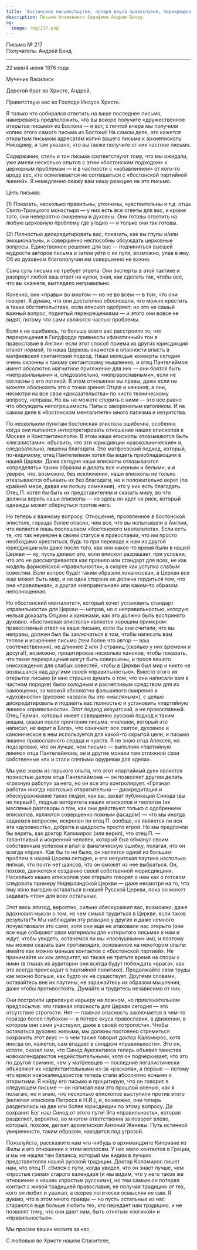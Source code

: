 ```yaml
---
title: 'Бостонское письмо/партия, потеря вкуса православия, перекрещения'
description: Письмо блаженного Серафима Андрею Бонду.
og:
  image: /og/217.png
---
```


<div style={{textAlign:'right', fontFamily:'monospace'}}>Письмо № 217</div>
<div style={{textAlign:'left', fontFamily:'monospace'}}>Получатель: Андрей Бонд</div>

---

22 мая/4 июня 1976 года

Мученик Василиск

Дорогой брат во Христе, Андрей,

Приветствую вас во Господе Иисусе Христе.

Я только что собирался ответить на ваше последнее письмо, намереваясь предположить, что вы вскоре получите «дружественное открытое письмо» из Бостона — и вот, с почтой вчера мы получили копию этого самого письма из Бостона! На самом деле, это кажется открытым письмом адресатам копий вашего письма к архиепископу Никодиму, и там указано, что вы также получите от них частное письмо.

Содержание, стиль и тон письма соответствуют тому, что мы ожидали, уже имели несколько опытов с этим «бостонским подходом» к церковным проблемам — и в частности с «избавлением» от кого-то вроде вас, кто осмеливается не соглашаться с «бостонской партийной линией». Я немедленно скажу вам нашу реакцию на это письмо.

Цель письма:

(1) Показать, насколько правильны, утончены, чувствительны и т.д. отцы Свято-Троицкого монастыря — у них есть все ответы для вас, и кроме того, они невероятно смиренны и духовны. Они готовы ответить на любую церковную проблему где угодно — и только они так готовы.

(2) Полностью дискредитировать вас, показать, как вы глупы и/или эмоциональны, и совершенно неспособны обсуждать церковные вопросы. Единственное решение для вас — подчиниться высшей мудрости авторов письма и затем уйти с их пути, возможно, упав в яму. Об их духовном благополучии им совершенно не важно.

Сама суть письма не требует ответа. Они эксперты в этой тактике и разорвут любой ваш ответ на куски, зная, как сделать так, чтобы все, что вы скажете, выглядело неправильно.

Конечно, они «правы» во многом — но не во всем — в том, что они говорят. Я думаю, что они достаточно обосновали, что можно крестить в таких обстоятельствах, если епископ одобряет; но это не самый важный вопрос, поднятый перекрещениями — и этого они вовсе не видят, потому что сами являются частью проблемы.

Если я не ошибаюсь, то больше всего вас расстроило то, что перекрещения в Гилдфорде привнесли «фанатичный» тон в православие в Англии: если этот способ приема из других юрисдикций станет нормой, то наша Церковь окажется в опасности впасть в матфеевский сектантский подход. Наши молодые конверты сегодня очень склонны к такому сектантскому мышлению, и отец Пантелеймон имеет абсолютно магнитное притяжение для них — они боятся быть «неправильными» и, следовательно, «неправославными», если не согласны с его логикой. В этом отношении вы правы, даже если не можете обосновать это с точки зрения Отцов и канонов; а они, несмотря на все свои «доказательства» по чисто техническому вопросу, неправы. Но вы не можете спорить с ними — это все равно что обсуждать непогрешимость Папы с закоренелым католиком. И на самом деле в «бостонском менталитете» много папизма и иезуитства.

По нескольким пунктам бостонская эпистола ошибочна, особенно когда они пытаются интерпретировать отношение наших епископов к Москве и Константинополю. В этом наши епископы отказываются быть «легалистами»: объявить, что эти юрисдикции «раскольнические» и, следовательно, лишены благодати. Это матфеевский подход, который, по-видимому, отец Пантелеймон хотел бы видеть преобладающим в нашей Церкви. Даже сегодня наши епископы отказываются «определять» таким образом и делать все «черным и белым»; и я уверен, что, возможно, без исключения, наши епископы не только отказываются объявить их без благодати, но и положительно верят (по крайней мере, давая им пользу сомнения), что у них есть благодать. Отец П. хотел бы быть их представителем и сказать миру, во что должны верить наши епископы — но здесь он идет на риск, который однажды может обернуться против него.

Но теперь к важному вопросу. Отношение, проявленное в бостонской эпистоле, гораздо более опасно, чем все, что вы испытывали в Англии, что является лишь послешоком «бостонского менталитета». Если есть те, кто так неуверен в своем статусе в православии, что им просто необходимо креститься, будь то при переходе к нам из другой юрисдикции или даже после того, как они какое-то время были в нашей Церкви — ну, пусть делают это, если епископ разрешает, при условии, что это не рассматривается как правило или стандарт для всех, не как модель фарисейской «правильности», а скорее как уступка слабым совестям. Если вопрос будет таким образом локализован, в Церкви все еще может быть мир, и ни одна сторона не должна гордиться тем, что она «правильная», а другая «неправильная» или каким-то образом неполноценная.

Но «бостонский менталитет», который хочет установить стандарт «правильности» для Церкви — неправ, но с неправильностью, которую нельзя доказать Отцами и канонами, как это должно быть воспринято духовно. «Бостонская эпистола» является хорошим примером: православный ответ на ваше письмо, если бы они считали, что вы неправы, должен был бы заключаться в том, чтобы написать вам теплое и искреннее письмо (тем более что автор — ваш соотечественник), не длиннее 2 или 3 страниц (сколько у них времени и досуга!), возможно, процитировав несколько канонов, чтобы показать, что такие перекрещения могут быть совершены, и прося вашего снисхождения для слабых совестей, чтобы в Церкви был мир и никто не возвышался над другими своей «правильностью». Вместо этого их открытое письмо (и мне страшно думать о том, что они написали вам в частном порядке) было холодным и расчетливым средством для их самооценки, за маской абсолютно фальшивого смирения и «духовности» (русские назвали бы это «масляным»), с целью дискредитировать и подавить вас полностью и установить «партийную линию» «правильности». Этот подход иезуитский, а не православный. Отец Герман, который имеет совершенно русский подход к таким вещам, сказал после прочтения письма: «человек, который это написал, не верит в Бога», что означает: все святое, духовное и каноническое в нем используется для какой-то скрытой цели, и письмо лишено православного сердца и чувств. Я не знаю отца Алексея, но подозреваю, что он лучше, чем письмо — выполняя «партийную линию» отца Пантелеймона, он и другие монахи там отложили свои собственные «я» и стали слепыми орудиями для «дела».

Мы уже знаем из горького опыта, что этот «партийный дух» является полностью делом отца Пантелеймона — он позволяет другим делать «грязную работу» за него, но он все это контролирует. «Грязная работа» иногда настолько отвратительна — дискредитация и обескураживание таких людей, как вы, захват публикаций Синода (вы не первый!), подрыв авторитета наших епископов и теологов (их масляные разговоры о том, как они действуют только с одобрением епископов, являются совершенно ложным фасадом) — что мы иногда задаемся вопросом, искренен ли отец П. вообще, не является ли вся эта «духовность», доброта и щедрость просто игрой. Но мы предпочли бы верить, как доктор Каломирос (или верил), что отец П. — талантливый и искренний человек, который был обманут своим собственным успехом и впал в фанатическую ошибку, полагая, что он всегда «прав». Как бы то ни было, он является одной из больших проблем в нашей Церкви сегодня, и его иезуитская паутина настолько липкая, что почти нет шансов, что он сможет из нее выбраться. Он, похоже, движется к созданию своей собственной «юрисдикции». Несколько наших епископов уже открыто говорят о нем как о готовом следовать примеру Нидерландской Церкви — даже несмотря на то, что ему явно выгодно оставаться в нашей Русской Церкви, пока он может задавать «тон» для всех остальных.

Этот весь эпизод, вероятно, сильно обескуражил вас, возможно, даже вдохновил мысли о том, «в чем смысл трудиться в Церкви, если таков результат?» Мы наблюдали эту реакцию у других и даже немного почувствовали это сами, хотя они еще не атаковали нас открыто (они все еще собирают свои материалы для «открытого письма» к нам и ждут, чтобы увидеть, останемся ли мы «послушными» им), и поэтому мы можем сказать вам противоядие, основанное на некотором опыте: имейте как можно меньше контактов с «бостонской партией». Не принимайте их как авторитет, но также не тратьте время на споры с ними (в глазах их аудитории они всегда будут побеждать «врага», как это всегда происходит в партийной политике). Продолжайте свои труды как можно больше, как будто их не существует. Другими словами, оставайтесь вне их паутины, не заражайтесь их образом мышления, даже чтобы противостоять. Думайте и трудитесь независимо от них.

Они построили церковную карьеру на ложном, но привлекательном предпосылке: что главная опасность для Церкви сегодня — это отсутствие строгости. Нет — главная опасность заключается в чем-то гораздо более глубоком — в потере вкуса православия, в движении, в котором они сами участвуют, даже в своей «строгости». Чтобы оставаться духовно живыми, мы должны постоянно стремиться сохранить этот вкус — о чем также говорит доктор Каломирос, хотя иногда он, кажется, сам впадает в синдром «правильности». Это он, кстати, сказал нам, что Синод Ауксентиоса теперь объявил таинства новокалендаристов недействительными, хотя он подчеркивает, что это по другой причине, чем у матфеевцев — последние легалистически объявляют их недействительными из-за «раскола», а первые — потому что ереси новокалендаристов теперь стали абсолютно ясными и открытыми. Я найду его письмо и процитирую, что он говорит в следующем письме — он написал нам это прошлой осенью, как я полагаю, но я знаю, что несколько епископов выступили против этого (включая епископа Петроса в Н.Й.), и, возможно, они теперь разделились на две или более юрисдикции по этому вопросу. Да сохранит Бог наш Синод от этого пути! Эта «правильность», которая разделяет, вероятно, во многом ответственна за поворот влево, который, похоже, делает архиепископ Антоний Женевы. Путь истинной умеренности, таким образом, находится под угрозой.

Пожалуйста, расскажите нам что-нибудь о архимандрите Киприане из Филы и его отношении к этим вопросам. У нас мало контактов в Греции, и мы не нашли там баланса, который мы видим в лучших представителях нашей русской традиции. Доктор Каломирос пишет нам, что отец П. сбился с пути, когда увидел, что он знает лучше, чем «простые греки» старого календаря (и мы видим, что у него такое же отношение к нашим «простым русским»), но тем самым он потерял контакт с живой традицией православия, не получая традицию от тех, кого он любил и уважал, а скорее логически осмысляя ее сам. Я думаю, что в этом много правды — но пусть остальные из нас стараются еще больше любить тех, кто передает нам традицию, и не позволят тому, что они дают нам, быть отнятым «логикой» и «правильностью».

Мы просим ваших молитв за нас.

С любовью во Христе нашем Спасителе,